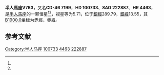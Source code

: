 {{Starbox begin
| name = 半人馬座V763
}}
{{Starbox observe
| epoch = [[J2000.0|J2000.0]]
| constell = [[半人馬座|半人馬座]]<ref name=SIMBAD>{{cite web
 | url=http://simbad.u-strasbg.fr/simbad/sim-id?Ident=HR+4463
 | title=Pulsating variable Star
 | publisher=Centre de Données astronomiques de Strasbourg
 | work=SIMBAD
 | accessdate=2012-07-13
 | archive-date=2016-03-18
 | archive-url=https://web.archive.org/web/20160318001920/http://simbad.u-strasbg.fr/simbad/sim-id?Ident=HR+4463
 | dead-url=no
 }}</ref><ref name=DATA>{{cite web
 | url=http://vizier.u-strasbg.fr/viz-bin/VizieR-5?-out.add=.&-source=5050&-corr=PK=HR&-out.max=9999&HR=4463
 | title=VizieR Detailed Page
 | accessdate=2012-07-13
 | archive-date=2016-03-05
 | archive-url=https://web.archive.org/web/20160305021802/http://vizier.u-strasbg.fr/viz-bin/VizieR-5?-out.add=.&-source=5050&-corr=PK=HR&-out.max=9999&HR=4463
 | dead-url=no
 }}</ref>
| 星官 = 
| ra = {{RA|11|35|13.2}}<ref name=SIMBAD /><ref name=DATA />
| dec = {{DEC|-47|22|21}}<ref name=SIMBAD /><ref name=DATA />
| appmag_v = 5.71<ref name=SIMBAD /><ref name=DATA />
}}
{{Starbox character
| class = M3III<ref name=SIMBAD /><ref name=DATA />
| b-v = 1.66<ref name=SIMBAD /><ref name=DATA />
| u-b = 1.93<ref name=SIMBAD /><ref name=DATA />
| r-i = 1E<ref name=SIMBAD /><ref name=DATA />
| variable = 
}}
{{Starbox astrometry
| radial_v = 1.93
| prop_mo_ra = 18
| parallax = 0.008
| p_error = 
}}
{{Starbox catalog
| names =CD-46 7199，[[SAO星表|SAO]] 222887，[[HD星表|HD]] 100733，[[HR星表|HR]] 4463}}
{{Starbox reference |Simbad=HR+4463}}
{{Starbox end}}

'''半人馬座V763'''，又名'''CD-46 7199'''，'''HD 100733'''、'''SAO 222887'''、'''HR 4463'''，是[[半人馬座|半人馬座]]的一颗恒星<ref name=SIMBAD /><ref name=DATA />，视星等为5.71，位于[[銀道座標系|銀經]]289.79，[[銀道座標系|銀緯]]13.55，其[[B1900.0|B1900.0]]坐标为赤經{{RA|11|30|23.8}}，赤緯{{DEC|-46|13.55|10}}。

== 参考文献 ==
{{reflist}}

{{star-stub}}

{{半人馬座恒星}}
[[Category:半人马座|Category:半人马座]]
[[Category:HD和HDE天體|100733]]
[[Category:HR天體|4463]]
[[Category:SAO天體|222887]]